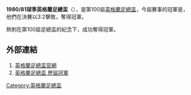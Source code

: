 '''1980/81球季英格蘭足總盃'''（{{lang-en|FA Cup}}），是第100屆[[英格蘭足總盃|英格蘭足總盃]]，今屆賽事的冠軍是{{fc|熱刺}}，他們在決賽以3:2擊敗{{fc|曼城}}，奪得冠軍。

熱刺在第100屆足總盃的紀念下，成功奪得冠軍。

==外部連結==
#[http://www.thefa.com/thefacup 英格蘭足總盃官網]{{Webarchive|url=https://wayback.archive-it.org/all/20120424194609/http://www.thefa.com/TheFACup |date=2012-04-24 }}
#[http://www.worldfootball.net/winner/eng-fa-cup/ 英格蘭足總盃 歷屆冠軍]{{Wayback|url=http://www.worldfootball.net/winner/eng-fa-cup/ |date=20190102002248 }}

{{英格兰足总杯}}

[[Category:英格蘭足總盃|Category:英格蘭足總盃]]


{{soccer-stub}}